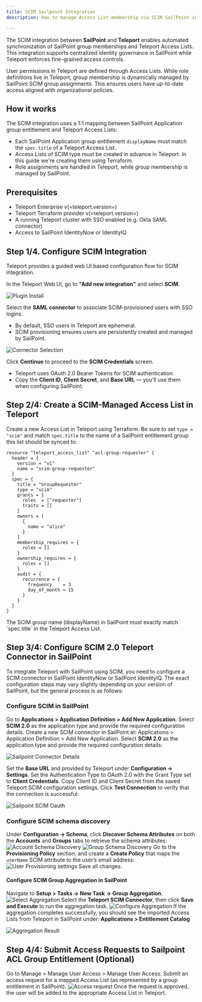 ```yaml
---
title: SCIM Sailpoint Integration
description: How to manage Access List membership via SCIM SailPoint integration

---
```


The SCIM integration between **SailPoint** and **Teleport** enables automated
synchronization of SailPoint group memberships and
Teleport Access Lists. This integration supports centralized identity governance in
SailPoint while Teleport enforces fine-grained access controls.

User permissions in Teleport are defined through Access Lists. While role definitions
live in Teleport, group membership is dynamically managed by SailPoint SCIM group
assignments. This ensures users have up-to-date access aligned with organizational
policies.

## How it works

The SCIM integration uses a 1:1 mapping between SailPoint Application group entitlement and Teleport
Access Lists:

- Each SailPoint Application group entitlement `displayName` must match the `spec.title` of a Teleport
Access List.
- Access Lists of SCIM type must be created in advance in Teleport. In this guide we're creating them using Terraform.
- Role assignments are handled in Teleport, while group membership is managed by
SailPoint.

## Prerequisites
- Teleport Enterprise v(=teleport.version=)
- Teleport Terraform provider v(=teleport.version=)
- A running Teleport cluster with SSO enabled (e.g. Okta SAML connector)
- Access to SailPoint IdentityNow or IdentityIQ




## Step 1/4. Configure SCIM Integration
Teleport provides a guided web UI based configuration flow for SCIM integration.

In the Teleport Web UI, go to **"Add new integration"** and select **SCIM**.

![Plugin Install](../../../../img/sailpoint/plugin-install.png)


Select the **SAML connector** to associate SCIM-provisioned users with SSO logins.

- By default, SSO users in Teleport are ephemeral.
- SCIM provisioning ensures users are persistently created and managed by
 SailPoint.

![Connector Selection](../../../../img/sailpoint/plugin-connector.png)


Click **Continue** to proceed to the **SCIM Credentials** screen.

- Teleport uses OAuth 2.0 Bearer Tokens for SCIM authentication.
- Copy the **Client ID**, **Client Secret**, and **Base URL** — you'll use them
 when configuring SailPoint.

## Step 2/4: Create a SCIM-Managed Access List in Teleport

Create a new Access List in Teleport using Terraform. Be sure to set `type = "scim"`
and match `spec.title` to the name of a SailPoint entitlement group this list should be synced to:


```hcl
resource "teleport_access_list" "acl-group-requester" {
  header = {
    version = "v1"
    name = "scim-group-requester"
  }
  spec = {
    title = "GroupRequester"
    type = "scim"
    grants = {
      roles  = ["requester"]
      traits = []
    }
    owners = [
      {
        name = "alice"
      }
    ]
    membership_requires = {
      roles = []
    }
    ownership_requires = {
      roles = []
    }
    audit = {
      recurrence = {
        frequency    = 3
        day_of_month = 15
      }
    }
  }
}
```

<Admonition type="info">
    The SCIM group name (displayName) in SailPoint must exactly match
    `spec.title` in the Teleport Access List.
</Admonition>


## Step 3/4: Configure SCIM 2.0 Teleport Connector in SailPoint

To integrate Teleport with SailPoint using SCIM, you need to configure a SCIM connector in SailPoint IdentityNow or SailPoint IdentityIQ.
The exact configuration steps may vary slightly depending on your version of SailPoint, but the general process is as follows:

### Configure SCIM in SailPoint

Go to **Applications > Application Definition > Add New Application**.
Select **SCIM 2.0** as the application type and provide the required configuration details.
Create a new SCIM connector in SailPoint at: Applications > Application Definition > Add New Application.
Select **SCIM 2.0** as the application type and provide the required configuration details:

![Sailpoint Connector Details](../../../../img/sailpoint/sailpoint-1.png)

Set the **Base URL** and provided by Teleport under **Configuration -> Settings**.
Set the Authentication Type to OAuth 2.0 with the Grant Type set to **Client Credentials**.
Copy Client ID and Client Secret from the saved Teleport SCIM configuration settings.
Click **Test Connection** to verify that the connection is successful:

![Sailpoint SCIM Oauth](../../../../img/sailpoint/sailspoint-scim-config.png)

### Configure SCIM schema discovery

Under  **Configuration -> Schema**, click **Discover Schema Attributes** on both the **Accounts** and **Groups** tabs to retrieve the schema attributes:
![Account Schema Discovery](../../../../img/sailpoint/sailpoint-3.png)
![Group Schema Discovery](../../../../img/sailpoint/sailpoint-4.png)
Go to the **Provisioning Policy** section, and create a **Create Policy** that maps the `userName` SCIM attribute to the user’s email address:
![User Provisioning settings](../../../../img/sailpoint/sailpoint-5.png)
Save all changes.

#### Configure SCIM Group Aggregation in SailPoint

Navigate to **Setup > Tasks -> New Task -> Group Aggregation**.
![Select Aggregation](../../../../img/sailpoint/sailpoint-6.png)
Select the **Teleport SCIM Connector**, then click **Save and Execute** to run the aggregation task.
![Configure Aggregation](../../../../img/sailpoint/sailpoint-7.png)
If the aggregation completes successfully,
you should see the imported Access Lists from Teleport in SailPoint under: **Applications > Entitlement Catalog**

![Aggregation Result](../../../../img/sailpoint/sailpoint-8.png)

## Step 4/4: Submit Access Requests to Sailpoint ACL Group Entitlement (Optional)

Go to Manage > Manage User Access > Manage User Access.
Submit an access request for a mapped Access List (as represented by a group
entitlement in SailPoint).
![Access request](../../../../img/sailpoint/sailpoint-9.png)
Once the request is approved, the user will be added to the appropriate Access List in Teleport.
